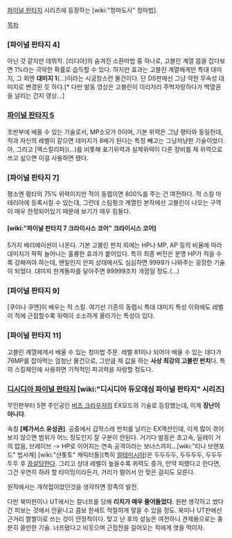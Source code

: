 [[파이널 판타지]] 시리즈에 등장하는 [wiki:"청마도사" 청마법].

[[목차]]

=== [파이널 판타지 4] ===
아닌 것 같지만 데뷔작. [리디아]의 숨겨진 소환마법 중 하나로, 고블린 계열 몹을 잡다보면 1%라는 극악한 확률로 습득할 수 있다. 하지만 효과는 고블린 계열에게만 특대 대미지, 그 외엔 '''대미지 1'''(…)이라는 시궁창스런 물건이다. 단 DS판에선 그냥 약한 무속성 대미지로 변경된 듯 하다.[* 다만 발동 영상은 고블린이 이리저리 주먹자랑하다가 백열권을 날리는 간지 영상…]

=== [[파이널 판타지 5]] ===
초반부에 배울 수 있는 기술로서, MP소모가 0이며, 기본 위력은 그냥 평타와 동일한데, 적과 자신의 레벨이 같으면 데미지가 8배가 된다는 특징 빼고는 그냥저냥한 기술이었다. 아, 그리고 [엑스칼리파](…)를 비롯해 표기위력과 실제위력이 다른 장비를 제 위력으로 쓰고 싶으면 이걸 사용하면 됐다.

=== [파이널 판타지 7] ===
평소엔 평타의 75% 위력이지만 적이 동렙이면 800%를 주는 건 여전하다. 적 스킬 마테리아에 등록시킬 수 있는데, 그런데 스팀펑크 계열인 본작에선 고블린이 나오는 구역이 매우 한정되어있기 때문에 보기가 매우 힘들다.

==== [wiki:"파이널 판타지 7 크라이시스 코어" 크라이시스 코어] ====
5가지 배리에이션이 나온다. 기본 고블린 펀치 외에는 HP나 MP, AP 등의 비율에 따라 대미지가 팍팍 늘어나는 훌륭한 효과가 붙어있다. 특히 최종 버전은 분명 HP가 적을 수록 강해져야 하는데, 왠일인지 만피 상태에서도 심심하면 9999가 나와주는 굉장한 기술이 되었다. 대미지 한계돌파를 달아주면 99999조차 개껌일 정도.(…)

=== [파이널 판타지 9] ===
[쿠이나 쿠엔]이 배우는 적 스킬. 여기선 기존의 동렙시 특대 대미지 특성 이외에도 레벨이 적에 근접할수록 위력이 소소하게 올라가는 특성이 있다.

=== [파이널 판타지 11] ===
고블린 계열에게서 배울 수 있는 청마법 주문. 레벨 81이나 되어야 배울 수 있는 데다가 76MP를 잡아먹는 엄청난 물건으로, 그만큼 제 값을 하는 '''사상 최강의 고블린 펀치'''다. 특히 스킬체인에 사용하면 기적적인 파괴력을 자랑할 정도다.

=== [[디시디아 파이널 판타지]] [wiki:"디시디아 듀오데심 파이널 판타지" 시리즈] ===
무인판부터 5편 주인공인 [[버츠 크라우저]]의 EX모드의 기술로 등장했는데, 이게 '''장난이 아니다'''.

속칭 '''[페가서스 유성권]'''. 공중에서 갑작스레 펀치를 날리는 EX액션인데, 이게 많이 겪어보지 않으면 범위가 어느 정도인지 잘 구분이 안된다. 거기다 발동은 초고속, 딜레이 거의 없음, 브레이브 -> HP로 이어지는 연속 공격이라는 보너스까지...[wiki:"티나 브랜포드" 법사계] [wiki:"샨톳토" 캐릭터들](특히 [[알테미시아]])은 두두두두, 두두두두, 두두두두두 후 [[끔살]]당한다. 그리고 상대 레벨이 높을수록 위력도 증가, 만약 피했다고 한다면, 그건 우연히 하려 할 타이밍이라든가, 거리가 멀어서 안 맞은 걸지도 모른다.

원작에서는 개허접이었던것을 생각하면 장족의 발전.

다만 북미판이나 UT에서는 칼너프를 당해 '''리치가 매우 줄어들었다'''. 원판 생각하고 썼다간 피보는 것에서 안끝나고 콤보 한세트 적절하게 맞을 수 있을 정도. 북미나 UT판에선 근거리 짤짤이로 쓰는 것이 안정적이다. 맞고 난 후의 성능은 여전하니 견제용으로는 충분히 쓸만한 기술. 너프됐다고 비웃으며 근접전을 걸어오는 적에게 엿을 먹이자.
